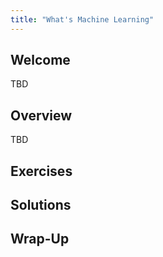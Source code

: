 ```yaml
---
title: "What's Machine Learning"
---
```


## Welcome

TBD

## Overview

TBD

## Exercises

## Solutions

## Wrap-Up